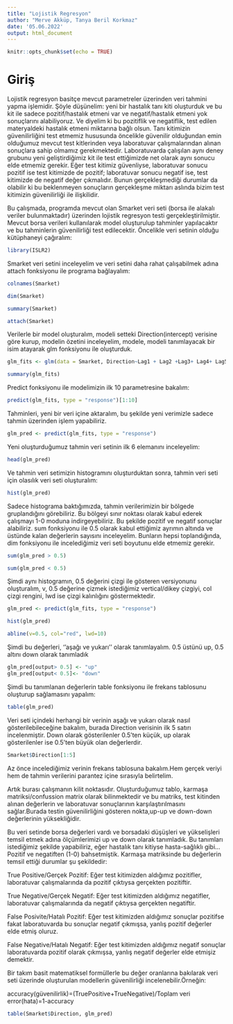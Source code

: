 ```yaml
---
title: "Lojistik Regresyon"
author: "Merve Akküp, Tanya Beril Korkmaz"
date: '05.06.2022'
output: html_document
---
```


```r
knitr::opts_chunk$set(echo = TRUE)
```

# Giriş

Lojistik regresyon basitçe mevcut parametreler üzerinden veri tahmini yapma işlemidir. Şöyle düşünelim: yeni bir hastalık tanı kiti oluşturduk ve bu kit ile sadece pozitif/hastalık etmeni var ve negatif/hastalık etmeni yok sonuçlarını alabiliyoruz. Ve diyelim ki bu pozitiflik ve negatiflik, test edilen materyaldeki hastalık etmeni miktarına bağlı olsun. Tanı kitimizin güvenilirliğini test etmemiz hususunda öncelikle güvenilir olduğundan emin olduğumuz mevcut test kitlerinden veya laboratuvar çalışmalarından alınan sonuçlara sahip olmamız gerekmektedir. Laboratuvarda çalışılan aynı deney grubunu yeni geliştirdiğimiz kit ile test ettiğimizde net olarak aynı sonucu elde etmemiz gerekir. Eğer test kitimiz güvenliyse, laboratuvar sonucu pozitif ise test kitimizde de pozitif; laboratuvar sonucu negatif ise, test kitimizde de negatif değer çıkmalıdır. Bunun gerçekleşmediği durumlar da olabilir ki bu beklenmeyen sonuçların gerçekleşme miktarı aslında bizim test kitimizin güvenilirliği ile ilişkilidir.

Bu çalışmada, programda mevcut olan Smarket veri seti (borsa ile alakalı veriler bulunmaktadır) üzerinden lojistik regresyon testi gerçekleştirilmiştir. Mevcut borsa verileri kullanılarak model oluşturulup tahminler yapılacaktır ve bu tahminlerin güvenilirliği test edilecektir.
Öncelikle veri setinin olduğu kütüphaneyi çağıralım:

```r

library(ISLR2)

```

Smarket veri setini inceleyelim ve veri setini daha rahat çalışabilmek adına attach fonksiyonu ile programa bağlayalım:

```r

colnames(Smarket)

dim(Smarket)

summary(Smarket)

attach(Smarket)

```
Verilerle bir model oluşturalım, modeli setteki Direction(intercept) verisine göre kurup, modelin özetini inceleyelim, modele, modeli tanımlayacak bir isim atayarak glm fonksiyonu ile oluşturduk.

```r

glm_fits <- glm(data = Smarket, Direction~Lag1 + Lag2 +Lag3+ Lag4+ Lag5+ Volume, family = binomial)

summary(glm_fits)

```
Predict fonksiyonu ile modelimizin ilk 10 parametresine bakalım:

```r

predict(glm_fits, type = "response")[1:10]

```
Tahminleri, yeni bir veri içine aktaralım, bu şekilde yeni verimizle sadece tahmin üzerinden işlem yapabiliriz.

```r

glm_pred <- predict(glm_fits, type = "response")

```

Yeni oluşturduğumuz tahmin veri setinin ilk 6 elemanını inceleyelim:

```r

head(glm_pred)

```
Ve tahmin veri setimizin histogramını oluşturduktan sonra, tahmin veri seti için olasılık veri seti oluşturalım: 

```r

hist(glm_pred)

```

Sadece histograma baktığımızda, tahmin verilerimizin bir bölgede gruplandığını görebiliriz. Bu bölgeyi sınır noktası olarak kabul ederek çalışmayı 1-0 moduna indirgeyebiliriz. Bu şekilde pozitif ve negatif sonuçlar alabiliriz. sum fonksiyonu ile 0.5 olarak kabul ettiğimiz ayrımın altında ve üstünde kalan değerlerin sayısını inceleyelim. Bunların hepsi toplandığında, dim fonksiyonu ile incelediğimiz veri seti boyutunu elde etmemiz gerekir. 

```r

sum(glm_pred > 0.5)

```
```r

sum(glm_pred < 0.5)

```
Şimdi aynı histogramın, 0.5 değerini çizgi ile gösteren versiyonunu oluşturalım, v, 0.5 değerine çizmek istediğimiz vertical/dikey çizgiyi, col çizgi rengini, lwd ise çizgi kalınlığını göstermektedir.

```r

glm_pred <- predict(glm_fits, type = "response")

hist(glm_pred)

abline(v=0.5, col="red", lwd=10)

```
Şimdi bu değerleri, ''aşağı ve yukarı'' olarak tanımlayalım. 0.5 üstünü up, 0.5 altını down olarak tanımladık

```r

glm_pred[output> 0.5] <- "up"
glm_pred[output< 0.5]<- "down" 

```

Şimdi bu tanımlanan değerlerin table fonksiyonu ile frekans tablosunu oluşturup sağlamasını yapalım: 

```r

table(glm_pred)

```
Veri seti içindeki herhangi bir verinin aşağı ve yukarı olarak nasıl gösterilebileceğine bakalım, burada Direction verisinin ilk 5 satırı incelenmiştir. Down olarak gösterilenler 0.5'ten küçük, up olarak gösterilenler ise 0.5'ten büyük olan değerlerdir.

```r

Smarket$Direction[1:5]

```
Az önce incelediğimiz verinin frekans tablosuna bakalım.Hem gerçek veriyi hem de tahmin verilerini parantez içine sırasıyla belirtelim.

Artık burası çalışmanın kilit noktasıdır. Oluşturduğumuz tablo, karmaşa matriksi/confussion matrix olarak bilinmektedir ve bu matriks, test kitinden alınan değerlerin ve laboratuvar sonuçlarının karşılaştırılmasını sağlar.Burada testin güvenilirliğini gösteren nokta,up-up ve down-down değerlerinin yüksekliğidir.

Bu veri setinde borsa değerleri vardı ve borsadaki düşüşleri ve yükselişleri temsil etmek adına ölçümlerimizi up ve down olarak tanımladık. Bu tanımları istediğimiz şekilde  yapabiliriz, eğer hastalık tanı kitiyse hasta-sağlıklı gibi...
Pozitif ve negatiften (1-0) bahsetmiştik. Karmaşa matriksinde bu değerlerin temsil ettiği durumlar şu şekildedir:

True Positive/Gerçek Pozitif: Eğer test kitimizden aldığımız pozitifler, laboratuvar çalışmalarında da pozitif çıktıysa gerçekten pozitiftir.

True Negative/Gerçek Negatif: Eğer test kitimizden aldığımız negatifler, laboratuvar çalışmalarında da negatif çıktıysa gerçekten negatiftir.

False Posivite/Hatalı Pozitif: Eğer test kitimizden aldığımız sonuçlar pozitifse fakat laboratuvarda bu sonuçlar negatif çıkmışsa, yanlış pozitif değerler elde etmiş oluruz.

False Negative/Hatalı Negatif: Eğer test kitimizden aldığımız negatif sonuçlar laboratuvarda pozitif olarak çıkmışsa, yanlış negatif değerler elde etmişiz demektir.

Bir takım basit matematiksel formüllerle bu değer oranlarına bakılarak veri seti üzerinde oluşturulan modellerin güvenilirliği incelenebilir.Örneğin:

accuracy(güvenilirlik)=(TruePositive+TrueNegative)/Toplam veri 
error(hata)=1-accuracy

```r

table(Smarket$Direction, glm_pred)

```


